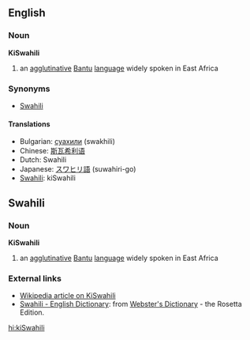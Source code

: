 ==English==
===Noun===
'''KiSwahili'''

# an [[agglutinative]] [[Bantu]] [[language]] widely spoken in East Africa

===Synonyms===
*[[Swahili]]

====Translations====
*Bulgarian: [[суахили]] (swakhili)
*Chinese: [[斯瓦希利语]]
*Dutch: Swahili
*Japanese: [[スワヒリ語]] (suwahiri-go)
*[[Swahili]]: kiSwahili

==Swahili==
===Noun===
'''KiSwahili'''

# an [[agglutinative]] [[Bantu]] [[language]] widely spoken in East Africa

===External links===
*[[w:Swahili|Wikipedia article on KiSwahili]]
*[http://www.websters-online-dictionary.org/definition/Swahili-english/ Swahili - English Dictionary]: from [http://www.websters-online-dictionary.org/ Webster's Dictionary] - the Rosetta Edition.

[[hi:kiSwahili]]